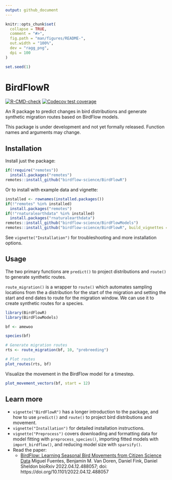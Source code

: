 ```yaml
---
output: github_document
---
```


<!-- README.md is generated from README.Rmd. Please edit that file -->

```r
knitr::opts_chunk$set(
  collapse = TRUE,
  comment = "#>",
  fig.path = "man/figures/README-",
  out.width = "100%", 
  dev = "ragg_png",
  dpi = 100
)

set.seed(1)
```

# BirdFlowR


<!-- badges: start -->
  [![R-CMD-check](https://github.com/birdflow-science/BirdFlowR/actions/workflows/R-CMD-check.yaml/badge.svg)](https://github.com/birdflow-science/BirdFlowR/actions/workflows/R-CMD-check.yaml)
[![Codecov test coverage](https://codecov.io/gh/birdflow-science/BirdFlowR/branch/main/graph/badge.svg)](https://app.codecov.io/gh/birdflow-science/BirdFlowR?branch=main)
<!-- badges: end -->

An R package to predict changes in bird distributions and generate synthetic 
migration routes based on BirdFlow models.

This package is under development and not yet formally released. Function names
and arguments may change.


## Installation

Install just the package:
```r
if(!require("remotes"))
  install.packages("remotes") 
remotes::install_github("birdflow-science/BirdFlowR")
```
Or to install with example data and vignette:

```r
installed <- rownames(installed.packages())
if(!"remotes" %in% installed)
  install.packages("remotes")
if(!"rnaturalearthdata" %in% installed)
  install.packages("rnaturalearthdata")
remotes::install_github("birdflow-science/BirdFlowModels")
remotes::install_github("birdflow-science/BirdFlowR", build_vignettes = TRUE)
```
See `vignette("Installation")` for troubleshooting and more installation 
options.

## Usage 

The two primary functions are `predict()` to project distributions and 
`route()` to generate synthetic routes.  

`route_migration()` is a wrapper to `route()` which automates sampling
locations from the a distribution for the start of the migration and setting 
the start and end dates to route for the migration window. We can use it to 
create synthetic routes for a species.
```r
library(BirdFlowR)
library(BirdFlowModels)

bf <- amewoo 

species(bf)

# Generate migration routes
rts <- route_migration(bf, 10, "prebreeding")

# Plot routes
plot_routes(rts, bf)

```

Visualize the movement in the BirdFlow model for a timestep.

```r

plot_movement_vectors(bf, start = 12)

```


## Learn more

- `vignette("BirdFlowR")` has a longer introduction to the package, and how to
  use `predict()` and `route()` to project bird distributions and movement. 
- `vignette("Installation")` for detailed installation instructions.
- `vignette("Preprocess")` covers downloading and formatting data for model 
  fitting with `preprocess_species()`, importing fitted models with 
  `import_birdflow()`, and reducing model size with `sparsify()`.   
- Read the paper:
  - [BirdFlow: Learning Seasonal Bird Movements from Citizen Science Data](https://www.biorxiv.org/content/10.1101/2022.04.12.488057v1) Miguel Fuentes, Benjamin M. Van Doren, Daniel Fink, Daniel Sheldon bioRxiv 2022.04.12.488057; doi: https://doi.org/10.1101/2022.04.12.488057


